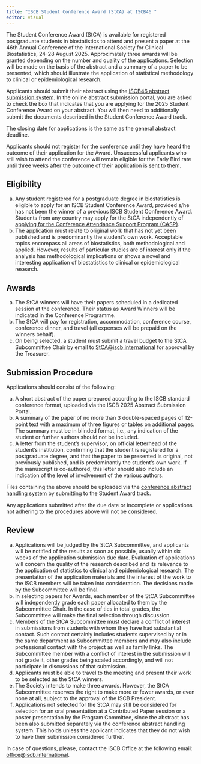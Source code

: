 ```yaml
---
title: "ISCB Student Conference Award (StCA) at ISCB46 "
editor: visual
---
```


The Student Conference Award (StCA) is available for registered postgraduate students in biostatistics to attend and present a paper at the 46th Annual Conference of the International Society for Clinical Biostatistics, 24-28 August 2025. Approximately three awards will be granted depending on the number and quality of the applications. Selection will be made on the basis of the abstract and a summary of a paper to be presented, which should illustrate the application of statistical methodology to clinical or epidemiological research.

Applicants should submit their abstract using the [ISCB46 abstract submission system](https://www.conftool.org/iscb2025). In the online abstract submission portal, you are asked to check the box that indicates that you are applying for the 2025 Student Conference Award on your abstract. You will then need to additionally submit the documents described in the Student Conference Award track.

The closing date for applications is the same as the general abstract deadline. <!-- If the latter is extended the Student Conference Award deadline is automatically extended to the same date. -->

Applicants should not register for the conference until they have heard the outcome of their application for the Award. Unsuccessful applicants who still wish to attend the conference will remain eligible for the Early Bird rate until three weeks after the outcome of their application is sent to them.

## Eligibility

(a) Any student registered for a postgraduate degree in biostatistics is eligible to apply for an ISCB Student Conference Award, provided s/he has not been the winner of a previous ISCB Student Conference Award. Students from any country may apply for the StCA independently of [applying for the Conference Attendance Support Program (CASP)](awards-casp.qmd).
(b) The application must relate to original work that has not yet been published and is predominantly the student’s own work. Acceptable topics encompass all areas of biostatistics, both methodological and applied. However, results of particular studies are of interest only if the analysis has methodological implications or shows a novel and interesting application of biostatistics to clinical or epidemiological research.

## Awards

(a) The StCA winners will have their papers scheduled in a dedicated session at the conference. Their status as Award Winners will be indicated in the Conference Programme.
(b) The StCA will pay for registration, accommodation, conference course, conference dinner, and travel (all expenses will be prepaid on the winners behalf).\
(c) On being selected, a student must submit a travel budget to the StCA Subcommittee Chair by email to [StCA\@iscb.international](mailto:StCA@iscb.international) for approval by the Treasurer.

## Submission Procedure

Applications should consist of the following:

(a) A short abstract of the paper prepared according to the ISCB standard conference format, uploaded via the ISCB 2025 Abstract Submission Portal.
(b) A summary of the paper of no more than 3 double-spaced pages of 12-point text with a maximum of three figures or tables on additional pages. The summary must be in blinded format, i.e., any indication of the student or further authors should not be included.
(c) A letter from the student’s supervisor, on official letterhead of the student’s institution, confirming that the student is registered for a postgraduate degree, and that the paper to be presented is original, not previously published, and is predominantly the student’s own work. If the manuscript is co-authored, this letter should also include an indication of the level of involvement of the various authors.

Files containing the above should be uploaded via the [conference abstract handling system](https://www.conftool.org/iscb2025) by submitting to the Student Award track.

Any applications submitted after the due date or incomplete or applications not adhering to the procedures above will not be considered.

## Review

(a) Applications will be judged by the StCA Subcommittee, and applicants will be notified of the results as soon as possible, usually within six weeks of the application submission due date. Evaluation of applications will concern the quality of the research described and its relevance to the application of statistics to clinical and epidemiological research. The presentation of the application materials and the interest of the work to the ISCB members will be taken into consideration. The decisions made by the Subcommittee will be final.
(b) In selecting papers for Awards, each member of the StCA Subcommittee will independently grade each paper allocated to them by the Subcommittee Chair. In the case of ties in total grades, the Subcommittee will make the final selection through discussion.
(c) Members of the StCA Subcommittee must declare a conflict of interest in submissions from students with whom they have had substantial contact. Such contact certainly includes students supervised by or in the same department as Subcommittee members and may also include professional contact with the project as well as family links. The Subcommittee member with a conflict of interest in the submission will not grade it, other grades being scaled accordingly, and will not participate in discussions of that submission.
(d) Applicants must be able to travel to the meeting and present their work to be selected as the StCA winners.
(e) The Society intends to make three awards. However, the StCA Subcommittee reserves the right to make more or fewer awards, or even none at all, subject to the approval of the ISCB President.
(f) Applications not selected for the StCA may still be considered for selection for an oral presentation at a Contributed Paper session or a poster presentation by the Program Committee, since the abstract has been also submitted separately via the conference abstract handling system. This holds unless the applicant indicates that they do not wish to have their submission considered further.

In case of questions, please, contact the ISCB Office at the following email: [office\@iscb.international](mailto:office@iscb.international).
